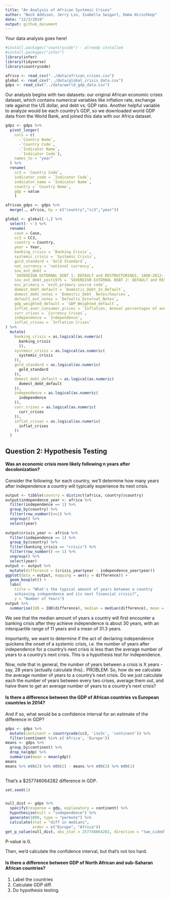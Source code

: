 ```yaml
---
title: "An Analysis of African Systemic Crises"
author: "Beck Addison, Jerry Lin, Isabella Swigart, Emma Hirschkop"
date: "12/3/2019"
output: github_document
---
```


Your data analysis goes here!
```r
#install.packages("countrycode") - already installed
#install.packages("infer")
library(infer)
library(tidyverse)
library(countrycode)

```

```r
africa <- read_csv("../data/african_crises.csv")
global <- read_csv("../data/global_crisis_data.csv")
gdps <- read_csv("../data/world_gdp_data.csv")
```

Our analysis begins with two datasets: our original African economic crises dataset, which contains numerical variables like inflation rate, exchange rate against the US dollar, and debt vs. GDP ratio. Another helpful variable to analyze would be each country's GDP, so we downloaded world GDP data from the World Bank, and joined this data with our Africa dataset.
```r
gdps <- gdps %>%
  pivot_longer(
    cols = c(
      -`Country Name`,
      -`Country Code`,
      -`Indicator Name`,
      -`Indicator Code`),
    names_to = "year"
  ) %>%
  rename(
    cc3 = `Country Code`,
    indicator_code = `Indicator Code`,
    indicator_name = `Indicator Name`,
    country = `Country Name`,
    gdp = value
    )

african_gdps <- gdps %>%
  merge(., africa, by = c("country","cc3","year"))

global <- global[-1,] %>%
  select(-`<`) %>%
  rename(
    case = Case,
    cc3 = CC3,
    country = Country,
    year = Year,
    banking_crisis = `Banking Crisis`,
    systemic_crisis = `Systemic Crisis`,
    gold_standard = `Gold Standard`,
    nat_currency = `national currency`,
    sov_ext_debt = 
    `SOVEREIGN EXTERNAL DEBT 1: DEFAULT and RESTRUCTURINGS, 1800-2012--Does not include defaults on WWI debt to United States and United Kingdom and post-1975 defaults on Official External Creditors`,
    sov_ext_debt_post1975 = `SOVEREIGN EXTERNAL DEBT 2: DEFAULT and RESTRUCTURINGS, 1800-2012--Does not include defaults on WWI debt to United States and United Kingdom but includes post-1975 defaults on Official External Creditors`,
    exc_primary = `exch_primary source code`,
    domest_debt_default = `Domestic_Debt_In_Default`,
    domest_debt_notes = `Domestic_Debt_ Notes/Sources`,
    default_ext_notes = `Defaults_External_Notes`,
    gdp_weighted_default = `GDP_Weighted_default`,
    inflat_aver_consumer_prices = `Inflation, Annual percentages of average consumer prices`,
    curr_crises = `Currency Crises`,
    independence = `Independence`,
    inflat_crises = `Inflation Crises`
) %>%
  mutate(
    banking_crisis = as.logical(as.numeric(
      banking_crisis
      )),
    systemic_crisis = as.logical(as.numeric(
      systemic_crisis
    )),
    gold_standard = as.logical(as.numeric(
      gold_standard
    )),
    domest_debt_default = as.logical(as.numeric(
      domest_debt_default
    )),
    independence = as.logical(as.numeric(
      independence
    )),
    curr_crises = as.logical(as.numeric(
      curr_crises
    )),
    inflat_crises = as.logical(as.numeric(
      inflat_crises
    ))
  )
```

## Question 2: Hypothesis Testing

#### Was an economic crisis more likely following n years after decolonization?

Consider the following: for each country, we'll determine how many years after independence a country will typically experience its next crisis.
```r
output <- tibble(country = distinct(africa, country)$country)
output$independence_year <- africa %>%
  filter(independence == 1) %>%
  group_by(country) %>%
  filter(row_number()==1) %>%
  ungroup() %>%
  select(year)
  
output$crisis_year <- africa %>%
  filter(independence == 1) %>%
  group_by(country) %>%
  filter(banking_crisis == "crisis") %>%
  filter(row_number() == 1) %>%
  ungroup() %>%
  select(year)
output <- output %>%
  mutate(difference = (crisis_year$year - independence_year$year))
ggplot(data = output, mapping = aes(y = difference)) +
  geom_boxplot() + 
  labs(
    title = "What's the typical amount of years between a country 
    achieving independence and its next financial crisis?",
    y = "Number of Years")
output %>%
  summarise(IQR = IQR(difference), median = median(difference), mean = mean(difference))
```
We see that the median amount of years a country will first encounter a banking crisis after they achieve independence is about 30 years, with an interquartile range of 11 years and a mean of 31.3 years.

Importantly, we want to determine if the act of declaring independence quickens the onset of a systemic crisis, i.e. the number of years after independence for a country's next crisis is less than the average number of years to a country's next crisis. This is a hypothesis test for independence. 

Now, note that in general, the number of years between a crisis is X years - say, 28 years (actually calculate this).. 
PROBLEM: So, how do we calculate the average number of years to a country's next crisis. Do we just calculate each the number of years between every two crises, average them out, and halve them to get an average number of years to a country's next crisis?

#### Is there a difference between the GDP of African countries vs European countries in 2014?

And if so, what would be a confidence interval for an estimate of the difference in GDP?

```r
gdps <- gdps %>%
  mutate(continent = countrycode(cc3, 'iso3c', 'continent')) %>%
  filter(continent %in% c('Africa', 'Europe'))
means <- gdps %>%
  group_by(continent) %>%
  drop_na(gdp) %>%
  summarise(mean = mean(gdp))
means
means %>% nth(2) %>% nth(2) - means %>% nth(2) %>% nth(1)
  
```
That's a $257746064282 difference in GDP. 

```r
set.seed(1)


null_dist <- gdps %>%
  specify(response = gdp, explanatory = continent) %>%
  hypothesize(null = "independence") %>%
  generate(1000, type = "permute") %>%
  calculate(stat = "diff in medians", 
            order = c("Europe", "Africa"))
get_p_value(null_dist, obs_stat = 257746064282, direction = "two_sided")
```
P-value is 0.

Then, we'd calculate the confidence interval, but that's not too hard.

#### Is there a difference between GDP of North African and sub-Saharan African countries?

1. Label the countries
2. Calculate GDP diff. 
3. Do hypothesis testing.






